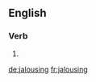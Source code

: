 ==English==

===Verb===
{{head|en|present participle}}

# {{present participle of|jalouse|lang=en|nocat=1}}

[[de:jalousing]]
[[fr:jalousing]]